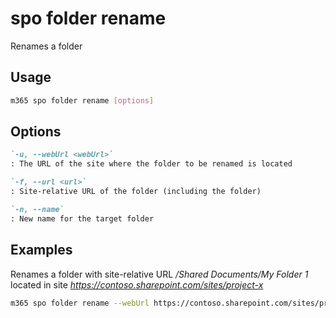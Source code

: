 
# spo folder rename

Renames a folder

## Usage

```sh
m365 spo folder rename [options]
```

## Options

```md defintion-list
`-u, --webUrl <webUrl>`
: The URL of the site where the folder to be renamed is located

`-f, --url <url>`
: Site-relative URL of the folder (including the folder)

`-n, --name`
: New name for the target folder
```

<Global />

## Examples

Renames a folder with site-relative URL _/Shared Documents/My Folder 1_ located in site _https://contoso.sharepoint.com/sites/project-x_

```sh
m365 spo folder rename --webUrl https://contoso.sharepoint.com/sites/project-x --url '/Shared Documents/My Folder 1' --name 'My Folder 2'
```
